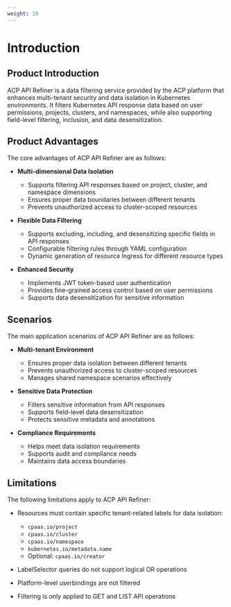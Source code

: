 ```yaml
---
weight: 10
---
```



# Introduction

## Product Introduction

ACP API Refiner is a data filtering service provided by the ACP platform that enhances multi-tenant security and data isolation in Kubernetes environments. It filters Kubernetes API response data based on user permissions, projects, clusters, and namespaces, while also supporting field-level filtering, inclusion, and data desensitization.

## Product Advantages

The core advantages of ACP API Refiner are as follows:

- **Multi-dimensional Data Isolation**
  - Supports filtering API responses based on project, cluster, and namespace dimensions
  - Ensures proper data boundaries between different tenants
  - Prevents unauthorized access to cluster-scoped resources

- **Flexible Data Filtering**
  - Supports excluding, including, and desensitizing specific fields in API responses
  - Configurable filtering rules through YAML configuration
  - Dynamic generation of resource Ingress for different resource types

- **Enhanced Security**
  - Implements JWT token-based user authentication
  - Provides fine-grained access control based on user permissions
  - Supports data desensitization for sensitive information

## Scenarios

The main application scenarios of ACP API Refiner are as follows:

- **Multi-tenant Environment**
  - Ensures proper data isolation between different tenants
  - Prevents unauthorized access to cluster-scoped resources
  - Manages shared namespace scenarios effectively

- **Sensitive Data Protection**
  - Filters sensitive information from API responses
  - Supports field-level data desensitization
  - Protects sensitive metadata and annotations

- **Compliance Requirements**
  - Helps meet data isolation requirements
  - Supports audit and compliance needs
  - Maintains data access boundaries

## Limitations

The following limitations apply to ACP API Refiner:

- Resources must contain specific tenant-related labels for data isolation:
  - `cpaas.io/project`
  - `cpaas.io/cluster`
  - `cpaas.io/namespace`
  - `kubernetes.io/metadata.name`
  - Optional: `cpaas.io/creator`

- LabelSelector queries do not support logical OR operations
- Platform-level userbindings are not filtered
- Filtering is only applied to GET and LIST API operations
